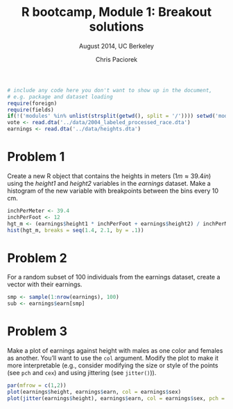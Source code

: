 % R bootcamp, Module 1: Breakout solutions
% August 2014, UC Berkeley
% Chris Paciorek

```r
# include any code here you don't want to show up in the document,
# e.g. package and dataset loading
require(foreign)
require(fields)
if(!('modules' %in% unlist(strsplit(getwd(), split = '/')))) setwd('modules')
vote <- read.dta('../data/2004_labeled_processed_race.dta')
earnings <- read.dta('../data/heights.dta')
```

# Problem 1

Create a new R object that contains the heights in meters ($1 m \approx 39.4 in$) using the *height1* and *height2*  variables in the *earnings* dataset. Make a histogram of the new variable with breakpoints between the bins every 10 cm.


```r
inchPerMeter <- 39.4
inchPerFoot <- 12
hgt_m <- (earnings$height1 * inchPerFoot + earnings$height2) / inchPerMeter
hist(hgt_m, breaks = seq(1.4, 2.1, by = .1))
```

# Problem 2

For a random subset of 100 individuals from the earnings dataset, create a vector with their earnings.


```r
smp <- sample(1:nrow(earnings), 100)
sub <- earnings$earn[smp]
```

# Problem 3

Make a plot of earnings against height with males as one color and females as another. You'll want to use the `col` argument. Modify the plot to make it more interpretable (e.g., consider modifying the size or style of the points (see `pch` and `cex`) and using jittering (see `jitter()`)).

```r
par(mfrow = c(1,2))
plot(earnings$height, earnings$earn, col = earnings$sex)
plot(jitter(earnings$height), earnings$earn, col = earnings$sex, pch = 16, cex = .5)


```


